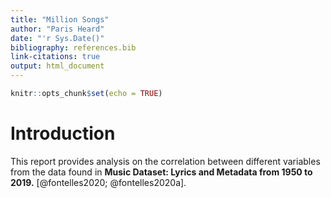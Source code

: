 ```yaml
---
title: "Million Songs"
author: "Paris Heard"
date: "'r Sys.Date()"
bibliography: references.bib
link-citations: true
output: html_document
---
```


```r
knitr::opts_chunk$set(echo = TRUE)
```

# Introduction

This report provides analysis on the correlation between different variables from the data found in **Music Dataset: Lyrics and Metadata from 1950 to 2019.** [@fontelles2020; @fontelles2020a].
